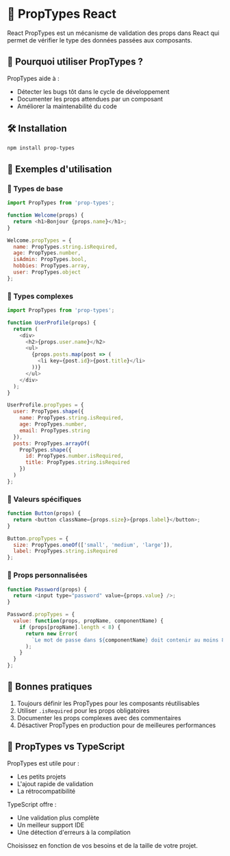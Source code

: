 
# 🧩 PropTypes React

React PropTypes est un mécanisme de validation des props dans React qui permet de vérifier le type des données passées aux composants.

## 📘 Pourquoi utiliser PropTypes ?

PropTypes aide à :
- Détecter les bugs tôt dans le cycle de développement
- Documenter les props attendues par un composant
- Améliorer la maintenabilité du code

## 🛠️ Installation


``` sh npm2yarn copy
npm install prop-types
```

## 📘 Exemples d'utilisation

### 📘 Types de base


```js copy
import PropTypes from 'prop-types';

function Welcome(props) {
  return <h1>Bonjour {props.name}</h1>;
}

Welcome.propTypes = {
  name: PropTypes.string.isRequired,
  age: PropTypes.number,
  isAdmin: PropTypes.bool,
  hobbies: PropTypes.array,
  user: PropTypes.object
};
```

### 📘 Types complexes


```js copy
import PropTypes from 'prop-types';

function UserProfile(props) {
  return (
    <div>
      <h2>{props.user.name}</h2>
      <ul>
        {props.posts.map(post => (
          <li key={post.id}>{post.title}</li>
        ))}
      </ul>
    </div>
  );
}

UserProfile.propTypes = {
  user: PropTypes.shape({
    name: PropTypes.string.isRequired,
    age: PropTypes.number,
    email: PropTypes.string
  }),
  posts: PropTypes.arrayOf(
    PropTypes.shape({
      id: PropTypes.number.isRequired,
      title: PropTypes.string.isRequired
    })
  )
};
```

### 📘 Valeurs spécifiques


```js copy
function Button(props) {
  return <button className={props.size}>{props.label}</button>;
}

Button.propTypes = {
  size: PropTypes.oneOf(['small', 'medium', 'large']),
  label: PropTypes.string.isRequired
};
```

### 📘 Props personnalisées


```js copy
function Password(props) {
  return <input type="password" value={props.value} />;
}

Password.propTypes = {
  value: function(props, propName, componentName) {
    if (props[propName].length < 8) {
      return new Error(
        `Le mot de passe dans ${componentName} doit contenir au moins 8 caractères`
      );
    }
  }
};
```

## 🧪 Bonnes pratiques

1. Toujours définir les PropTypes pour les composants réutilisables
2. Utiliser `.isRequired` pour les props obligatoires
3. Documenter les props complexes avec des commentaires
4. Désactiver PropTypes en production pour de meilleures performances

## 📘 PropTypes vs TypeScript

PropTypes est utile pour :
- Les petits projets
- L'ajout rapide de validation
- La rétrocompatibilité

TypeScript offre :
- Une validation plus complète
- Un meilleur support IDE
- Une détection d'erreurs à la compilation

Choisissez en fonction de vos besoins et de la taille de votre projet.
